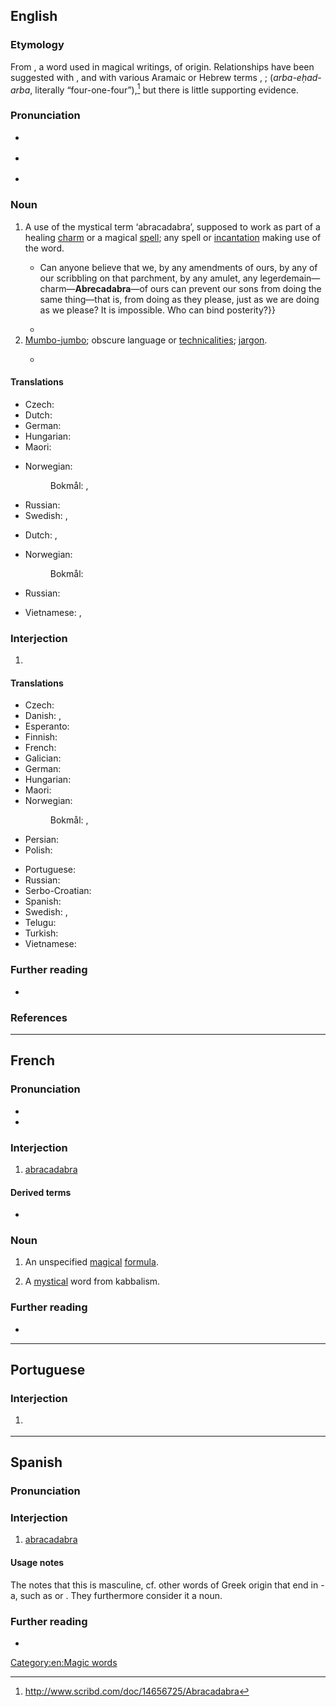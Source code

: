 {{also|abra-cadabra}}
==English==
{{wikipedia}}

===Etymology===
From {{der|en|LL.|abracadabra}}, a word used in magical writings, of {{unk|en|title=unknown}} origin. Relationships have been suggested with {{m|en|Abraxas|pos=a Gnostic deity}}, and with various Aramaic or Hebrew terms {{m|he|עברא כדברא|tr=avra kedavra|lit=what was said has come to pass}}, {{m|arc|עַבְדָא כְּדַברָא|tr=avda kedavara|lit=what was said has been done}}; {{m|he|ארבע-אחד-ארבע}} (''arba-eḥad-arba'', literally “four-one-four”),<ref>http://www.scribd.com/doc/14656725/Abracadabra</ref> but there is little supporting evidence.

===Pronunciation===
* {{a|UK}} {{IPA|en|/ˌabɹəkəˈdabɹə/}}
* {{a|US}} {{IPA|en|/ˌæ.bɹə.kəˈdæ.bɹə/}}
* {{audio|en|en-us-abracadabra.ogg|Audio (US, California)}}

===Noun===
{{en-noun}}

# A use of the mystical term ‘abracadabra’, supposed to work as part of a healing [[charm]] or a magical [[spell]]; any spell or [[incantation]] making use of the word. {{defdate|from 16th c.}}
#* {{quote-book|en|author=Hugh A. Garland|quotee={{w|John Randolph of Roanoke}}|chapter=The Virginia Convention—Every Change is Not Reform|title=The Life of John Randolph of Roanoke|location=New York|publisher=D. Appleton & Company|year=1851|volume=II|page=329|pageurl=https://books.google.com/books?id=-8QEAAAAYAAJ&pg=PA329|oclc=1965434|passage=Where is the necessity of this provision in the Constitution? {{...}} Can anyone believe that we, by any amendments of ours, by any of our scribbling on that parchment, by any amulet, any legerdemain—charm—'''Abrecadabra'''—of ours can prevent our sons from doing the same thing—that is, from doing as they please, just as we are doing as we please? It is impossible. Who can bind posterity?}}
#* {{quote-journal|en|author=Georgina Turner|work={{w|The Guardian}}|date=28 Aug 2012|passage=With a quiet bank holiday afternoon to fill, the Mill yesterday dug out the old magic kit, brushed the cobwebs off its top hat and practiced a few '''abracadabras'''.}}
# [[mumbo-jumbo|Mumbo-jumbo]]; obscure language or [[technicality|technicalities]]; [[jargon]]. {{defdate|from 19th c.}}
#: {{ux|en|I don’t know all the theoretical '''abracadabra''' about how it works, I’m only its pilot.}}
#* {{quote-book|en|year=1971|author={{w|Keith Thomas (historian)|Keith Thomas}}|title=Religion and the Decline of Magic|publisher=Folio Society 2012|page=335|passage=Astrology was not specifically banned in the statutes against witchcraft, but so long as its technicalities remained '''abracadabra''' to the lay public there was always a risk that the practitioner might find himself arrested for sorcery.}}

====Translations====
{{trans-top|use of term abracadabra}}
* Czech: {{t|cs|simsalabim}}
* Dutch: {{t+|nl|abracadabra|n}}
* German: {{t+|de|Simsalabim|n}}
* Hungarian: {{t+|hu|abrakadabra}}
* Maori: {{t|mi|mangamangaiatua}}
{{trans-mid}}
* Norwegian:
*: Bokmål: {{t+|nb|abrakadabra|n}}, {{t|nb|simsalabim|n}}
* Russian: {{t+|ru|абракада́бра|f}}
* Swedish: {{t+|sv|abrakadabra|n}}, {{t+|sv|simsalabim}}
{{trans-bottom}}

{{trans-top|mumbo-jumbo}}
* Dutch: {{t+|nl|wartaal|m}}, {{t+|nl|onzin|m}}
{{trans-mid}}
* Norwegian:
*: Bokmål: {{t+|nb|abrakadabra|n}}
* Russian: {{t+|ru|абракада́бра|f}}
{{trans-bottom}}

{{checktrans-top}}
* Vietnamese: {{t-check|vi|câu thần chú}}, {{t-check|vi|lời nói khó hiểu}}
{{trans-mid}}
{{trans-bottom}}

===Interjection===
{{en-interj}}

# {{non-gloss definition|Used to [[indicate]] that a [[magic trick]] or other [[illusion]] has been [[perform]]ed.}} {{defdate|from 19th c.}}
#: {{syn|en|hey presto}}

====Translations====
{{trans-top|used to indicate that a magic trick or other illusion has been performed}}
* Czech: {{t|cs|abrakadabra}}
* Danish: {{t|da|abrakadabra}}, {{t|da|abracadabra}}
* Esperanto: {{t|eo|abrakadabra}}
* Finnish: {{t+|fi|abrakadabra}}
* French: {{t+|fr|abracadabra}}
* Galician: {{t+|gl|abracadabra}}
* German: {{t+|de|abrakadabra}}
* Hungarian: {{t+|hu|abrakadabra}}
* Maori: {{t|mi|mangamangaiatua}}
* Norwegian:
*: Bokmål: {{t+|nb|abrakadabra|n}}, {{t|nb|hokus pokus}}
* Persian: {{t|fa|اجی مجی لاترجی|tr=aji maji lātaraji}}
* Polish: {{t+|pl|abrakadabra}}
{{trans-mid}}
* Portuguese: {{t|pt|abracadabra}}
* Russian: {{t+|ru|абракада́бра|f}}
* Serbo-Croatian: {{t|sh|абракадабра|tr=abrakadabra|sc=Cyrl}}
* Spanish: {{t+|es|abracadabra}}
* Swedish: {{t+|sv|abrakadabra}}, {{t|sv|abra kadabra}}
* Telugu: {{t+|te|అబ్రకదబ్ర}}
* Turkish: {{t+|tr|abrakadabra}}
* Vietnamese: {{t+|vi|úm ba la xì bùa}}
{{trans-bottom}}

===Further reading===
* {{R:OneLook}}

===References===
<references />

[[Category:en:Magic words]]

----

==French==

===Pronunciation===
* {{fr-IPA}}
* {{audio|fr|LL-Q150 (fra)-0x010C-abracadabra.wav|Audio}}

===Interjection===
{{fr-intj}}

# [[#Interjection|abracadabra]]

====Derived terms====
* {{l|fr|abracadabrant}}

===Noun===
{{fr-noun|m}}

# An unspecified [[magical]] [[formula]].
# {{lb|fr|historical}} A [[mystical]] word from kabbalism.

===Further reading===
* {{R:TLFi}}

----

==Portuguese==

===Interjection===
{{head|pt|interjection}}

# {{l|en|abracadabra}} {{gloss|used to indicate that a magic trick or other illusion has been performed}}

----

==Spanish==

===Pronunciation===
{{es-IPA}}

===Interjection===
{{head|es|interjection}}

# [[#English|abracadabra]]

====Usage notes====
The {{w|Royal Spanish Academy}} notes that this is masculine, cf. other words of Greek origin that end in -a, such as {{l|es|diploma}} or {{l|es|idioma}}. They furthermore consider it a noun.

===Further reading===
* {{R:RAE}}

{{cln|es|nouns with irregular gender}}